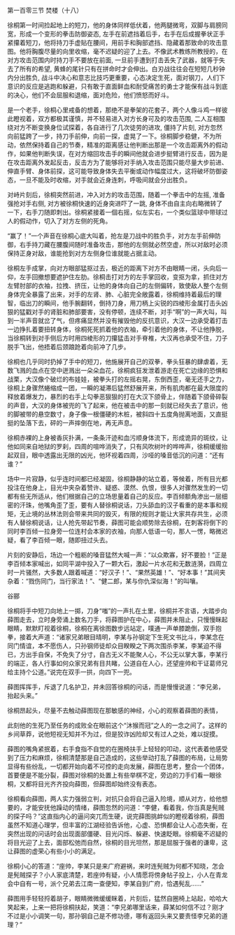 

第一百零三节 焚楼（十八）

徐桐第一时间捡起地上的短刀，他的身体同样低伏着，他两腿微弯，双脚与肩膀同宽，形成一个变形的拳击防御姿态, 左手在前遮挡着后手，右手在后成握拳状正手紧攥着短刀，他将持刀手虚贴在腰间，用前手和胸部遮挡、隐藏着那致命的攻击意图。他将胸腹尽量的向里收缩，毫不迟疑的迎了上去。不像武术教练所教授的，在对方攻击范围内时持刀手不要放在前面, 一旦前手遭到打击丢失了武器，就等于失去了所有的希望, 黄蜂的尾针只有在拼命时才会伸出。白刃战往往会在短短几秒钟内分出胜负, 战斗中决心和意志比技巧更重要，心态决定生死，面对钢刀，人们下意识的反应是逃跑和躲避，只有敢于直面鲜血和耐受痛苦的勇士才能保有战斗到底的决心，他们不会屈服和退缩，面对危险，他们愤怒而好斗。

是一个老手，徐桐心里戒备的想着，那绝不是拳架的花套子，两个人像斗鸡一样彼此瞪视着，双方都极其谨慎，并不轻易进入对方长身可及的攻击范围, 二人互相围绕对方不断变换身位试探着，各自进行了几次徒劳的进攻, 僵持了片刻, 对方忽然向前猛跨了一步，持刀手前伸，向前一探，虚晃了一下。徐桐脚步稳健，不为所动，依然保持着自己的节奏，精准的距离感让他判断出那是一个攻击距离外的假动作，如果他判断失误，在对方缩回攻击手的瞬间他就会进步挺臂进行反击，因为是在攻击距离外发起反击，反击方为了能够将对手纳入攻击范围只能尽量大步前进、伸直手臂、身体前探，这可能导致身体失去平衡或动作幅度过大，这将破坏防御姿态，一旦不能及时收缩，对手就会近身连刺，呼吸间就会分出胜负。

对峙片刻后，徐桐突然前进，冲入对方的攻击范围，随着一个拳击中的左摇, 准备强抢对手右侧, 对方被徐桐快速的近身突进吓了一跳, 身体不由自主向右略微转了一下，右手刀随即刺出。徐桐紧接着一個右摇，似左实右，一个类似篮球中带球过人的假动作，切入了对方左侧的死角。

“赢了！”一个声音在徐桐心底大叫着，抢左是刀战中的胜负手，对方左手前伸防御，右手持刀藏在腰腹间随时准备攻击，那他的左侧就必然空虚，所以对敌时必须保持正身对敌，谁能抢到对方左侧身位谁就能占据主动。

徐桐左手成掌，向对方眼部猛抠过去，极近的距离下对方不由眼睛一闭，头向后一仰，左手回撤想要遮护住左肋。徐桐击打对方的左手掌回收，变抠为拿，抓住对方左臂肘部的衣袖，拉拽、挤压，让他的身体向自己的左侧偏转，致使敌人整个左侧身体完全暴露了出来，对手的左肾、肺、心脏完全敞露着，徐桐维持着最后的理智，临出刀的瞬间，他手腕翻转，倒持刀身，用刀柄上尖锐的四棱形金属打击头凶狠的猛戳对手的肾脏和肺部要害，没有停顿，连续不断，对手“啊”的一声大叫，叫到一半声音就岔了气，但疼痛显然并没有摧毁他的反抗意识，大汉一边承受着打击一边挣扎着要扭转身体，徐桐死死抓着他的衣袖，牵引着他的身体，不让他挣脱，当徐桐转到对手侧后方时用四棱形的刀攥猛击对手脊椎，大汉再也承受不住，刀子脱手飞出，他捂着后颈踉跄着向前冲了几步。

徐桐也几乎同时扔掉了手中的短刀，他施展开自己的双拳，拳头狂暴的肆虐着，无数飞溅的血点在空中迸溅出一朵朵血花，徐桐疯狂发泄着游走在死亡边缘的恐惧和战栗，大汉像个破烂的布娃娃，被拳头打的左摇右晃，东倒西歪，毫无还手之力，徐桐上身骤然蜷缩成一团，一瞬的凝滞后猛然舒展开来，所有肌肉都在最大限度的释放着爆发力，暴烈的右手上勾拳恶狠狠的打在大汉下颌骨上，伴随着下颌骨碎裂的声音，大汉的身体被兜的飞了起来，他在被击中的那一刻就已经失去了意识，他的脚被带的悬空数寸，身子像一根僵硬的木桩，被斜四十五度角抛离地面，又直挺挺的坠落下去，砰的一声摔倒在地，再无声息。

徐桐赤裸的上身被香灰扑满，一条条汗迹和血污顺身体流下，形成诡异的斑纹，让他如同来自地狱的罗刹，四周的喧哗消失了，只有风吹树叶的哗哗声，徐桐缓缓抬起双目，眼中透露出无限的凶光，他环视着四周，沙哑的嗓音低沉的问道：“还有谁？”

场中一片寂静，似乎连时间都已经凝固，徐桐静静的站立着，等候着，所有目光都投注在他身上，目光中夹杂着赞许、疑惑、漠然、仇恨，很多人对骤然发生的一切都有些无所适从，他们根据自己的立场思量着自己的反应。李百倾额角渗出一层细密的汗珠，他嘴角歪了歪，要有人替徐桐说话，刀头舔血的汉子看重的是本事和规矩，无止境的丛林法则会带来共同的毁灭，有限的规则才能让大家共存共生，必须有人替徐桐说话，让人抢先带起节奏，薛图可能会顺势除去徐桐，在刺客将倒下的同时李百倾一拉身旁一位连村会本家的衣袖，向那人低语一句，那人一愣，略微迟疑，看了李百倾一眼，随即扭过头去。

片刻的安静后，场边一个粗粝的嗓音猛然大喊一声：“以众欺寡，好不要脸！”正是李百倾本家喊出，如同平湖中投入了一颗大石，激起一片水花和无数涟漪，四周立时一片骚然，大多数人跟着喊道：“好汉子！”、“果然英雄！”、“好本事！”其间夹杂着：“戮伤同门，当行家法！”、“健二郎，某与你仇深似海！”的叫嚷。

谷郦

徐桐将手中短刀向地上一掷，刀身“嗤”的一声扎在土里，徐桐并不言语，大踏步向薛图走去，立时身旁涌上数名刀手，将薛图护在中心，薛图并未阻止，只慢慢眯起眼睛，默默盯视着徐桐，徐桐在离徐图数步远站定，噗通一声单膝跪倒，双手抱拳，接着大声道：“诸家兄弟眼目晴明，李某与孙钢定下生死文书比斗，李某念在同门情谊，本不愿伤人，只孙钢师徒却众目睽睽之下两次围杀李某，李某迫不得已，方出手自保，不免失了分寸，自古无义不能聚人心，不公无以掌大事，李某行的端正，各人行事如何众家兄弟有目共睹，公道自在人心，还望座帅和干证葛师兄给主持个公道。”说完在双手一拱，向四下一兜。

薛图挥挥手，斥退了几名护卫，并未回答徐桐的问话，而是慢慢说道：“李兄弟，抬起头来。”

徐桐昂起头，尽量不去触动薛图现在那敏感的神经，小心的观察着薛图的表情，

此刻他的生死乃至任务的成败全在眼前这个“沐猴而冠”之人的一念之间了。这样的乡间草莽，说他短视无知并不为过，但是狡诈凶险却又有过人之处，难以捉摸。

薛图的嘴角紧抿着，右手食指不自觉的在圈椅扶手上轻轻的叩动，这代表着他感受到了压力和麻烦，徐桐清楚那是自己造成的，这些举动打乱了薛图的布局，让局势显得有些纷乱，一切都开始向着不可控的走向发展，薛图在思考，整合一个团体，首要便是不能分裂，薛图对徐桐的处置上有些举棋不定，旁边的刀手们看一眼徐桐，又都将目光齐齐投向薛图，但薛图却始终没有表态。

徐桐看向薛图，两人实力强弱立判，对抗只会将自己逼入险境，顺从对方，给他想要的，才能安抚他躁动的情绪，薛图忽然的问道：“李健，看着我，你当真是髡贼的探子吗？”这直指内心的逼问突兀而生硬，说完薛图挑衅似的瞪视着徐桐，薛图虽然不知道心理学，但丰富的江湖经验告诉他，心虚、恐惧都会让人心态失衡，在突然出现的问话时会出现面部僵硬、目光闪烁、躲避、快速眨眼。徐桐毫不迟疑的将目光迎了上去，面部松弛而自然，徐桐的目光坦然，那是屈服于强者的谦卑，这让薛图的虚荣心有些小小的满足。

徐桐小心的答道：“座帅，李某只是来广府避祸，来时连髡贼为何都不知晓，怎会是髡贼探子？小人家底清楚，若座帅有疑，小人情愿将傍身帖子投上，小人在青龙会中自有一号，派个兄弟去江南一查便知，李某自到广府，恰遇髡乱……”

薛图用手轻轻捋着胡子，眼睛微微缓缓眯着，片刻后，猛然自圈椅上站起，哈哈大笑起来，上来一把将徐桐扶起，笑道：“李兄弟哪里话来，薛某如何信不过？刚才不过是小小调笑一句，那孙钢自己是不修功德，哪有返回头来又要责怪李兄弟的道理？”


